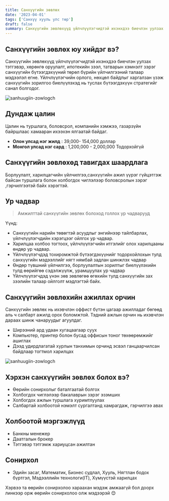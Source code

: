 ```yaml
---
title: Санхүүгийн зөвлөх
date: '2023-04-01'
tags: ['Санхүү хууль улс төр']
draft: false
summary: Санхүүгийн зөвлөхүүд үйлчлүүлэгчидтэй ихэнхдээ биечлэн уулзах тэтгэвэр, хөрөнгө оруулалт, ипотекийн зээл, татварын хэмнэлт зэрэг санхүүгийн бүтээгдэхүүний төрөл бүрийн үйлчилгээний талаар мэдээлэл егне. Үйлчлүүлэгчийн орлого, нөхцөл байдлыг харгалзан үзэж санхүүгийн зорилгоо биелүүлэхэд нь туслах бүтээгдэхүүн стратегийг санал болгодог.
---
```


## Санхүүгийн зөвлөх юу хийдэг вэ?

Санхүүгийн зөвлөхүүд үйлчлүүлэгчидтэй ихэнхдээ биечлэн уулзах тэтгэвэр, хөрөнгө оруулалт, ипотекийн зээл, татварын хэмнэлт зэрэг санхүүгийн бүтээгдэхүүний төрөл бүрийн үйлчилгээний талаар мэдээлэл егне. Үйлчлүүлэгчийн орлого, нөхцөл байдлыг харгалзан үзэж санхүүгийн зорилгоо биелүүлэхэд нь туслах бүтээгдэхүүн стратегийг санал болгодог.

![sanhuugiin-zowlogch](https://cdn.mos.cms.futurecdn.net/jhCKPcwoEtk2NQfRVDbcSn.jpg)

## Дундаж цалин

Цалин нь туршлага, боловсрол, компанийн хэмжээ, газарзүйн байршлаас хамааран ихээхэн ялгаатай байдаг.

- **Олон улсад нэг жилд** : 39,000- 154,000 доллар
- **Монгол улсад нэг сард** : 1,200,000 - 2,000,000 Тодорхойгүй

## Санхүүгийн зөвлөхөд тавигдах шаардлага

Борлуулалт, харилцагчийн үйлчилгээ,санхүүгийн ажил үүрэг гүйцэтгэж байсан туршлага болон холбогдох чиглэлээр боловсролын зэрэг ,гэрчилгээтэй байх хэрэгтэй.

## Ур чадвар

> Амжилттай санхүүгийн зөвлөх болоход голлох ур чадварууд

Үүнд:

- Санхүүгийн нарийн төвөгтэй асуудлыг энгийнээр тайлбарлах, үйлчлүүлэгчдийн хэрэгцээг ойлгох ур чадвар.
- Харилцаа холбоо тогтоох, үйлчлүүлэгчийн итгэлийг олох харилцааны өндөр ур чадвар.
- Үйлчлүүлэгчдэд тохиромжтой бүтээгдэхүүнийг тодорхойлохын тулд санхүүгийн мэдээллийг нягт нямбай задлан шинжлэх чадвар
- Өндөр түвшний үйлчилгээ, борлуулалтын зорилтыг биелүүлэхийн тулд өөрийгөө сэдэлжүүлж, урамшуулах ур чадвар
- Үйлчлүүлэгчдэд үнэн зөв зөвлөгөө өгөхийн тулд санхүүгийн зах зээлийн талаар ойлголт мэдлэгтэй байх.

## Санхүүгийн зөвлөхийн ажиллах орчин

Санхүүгийн зөвлөх нь ихэвчлэн оффист бүтэн цагаар ажилладаг бөгөөд аль ч салбарт ажилд орох боломжтой. Тэдний ажлын орчин нь ихэвчлэн дараах шинж чанаруудыг агуулдаг.

- Ширээний ард удаан хугацаагаар суух
- Компьютер, принтер болон бусад оффисын тоног төхөөрөмжийг ашиглах
- Дээд удирдлагатай хурлын танхимын орчинд эсвэл ганцаарчилсан байдлаар тогтмол харилцах

![sanhuugiin-zowlogch](https://www.nerdwallet.com/assets/blog/wp-content/uploads/2017/10/iStock_000055032034_Small-1.jpg)

## Хэрхэн санхүүгийн зөвлөх болох вэ?

- Өөрийн сонирхолыг баталгаатай болгох
- Холбогдох чиглэлээр бакалаврын зэрэг эзэмших
- Холбогдох ажлын туршлага хуримтлуулах
- Салбартай холбоотой нэмэлт сургалтанд хамрагдаж, гэрчилгээ авах

## Холбоотой мэргэжлүүд

- Банкны менежер
- Даатгалын брокер
- Тэтгэвэр тэтгэмж хариуцсан ажилтан

## Сонирхол

- Эдийн засаг, Математик, Бизнес судлал, Хууль, Нягтлан бодох бүртгэл, Мэдээллийн технологи(IT), Хүмүүстэй харилцах

Хэрвээ та өөрийн сонирхолоо хараахан мэдэж амжаагүй бол доорх линкээр орж өөрийн сонирхолоо олж мэдээрэй 😊
